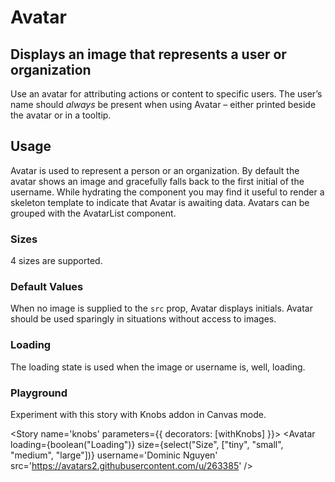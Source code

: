 

<Meta title='Design System|Avatar' component={Avatar} />

# Avatar

## Displays an image that represents a user or organization

Use an avatar for attributing actions or content to specific users. The user’s name should _always_ be present when using Avatar – either printed beside the avatar or in a tooltip.

<Preview withToolbar>
  <Story name='standard'>
    <Avatar
      size='large'
      username='Tom Coleman'
      src='https://avatars2.githubusercontent.com/u/132554'
    />
  </Story>
</Preview>

<Props of={Avatar} />

## Usage

Avatar is used to represent a person or an organization. By default the avatar shows an image and gracefully falls back to the first initial of the username. While hydrating the component you may find it useful to render a skeleton template to indicate that Avatar is awaiting data. Avatars can be grouped with the AvatarList component.

### Sizes

4 sizes are supported.

<Story name='sizes'>
  <div>
    <Avatar
      size='large'
      username='Tom Coleman'
      src='https://avatars2.githubusercontent.com/u/132554'
    />
    <Avatar
      size='medium'
      username='Tom Coleman'
      src='https://avatars2.githubusercontent.com/u/132554'
    />
    <Avatar
      size='small'
      username='Tom Coleman'
      src='https://avatars2.githubusercontent.com/u/132554'
    />
    <Avatar
      size='tiny'
      username='Tom Coleman'
      src='https://avatars2.githubusercontent.com/u/132554'
    />
  </div>
</Story>

### Default Values

When no image is supplied to the `src` prop, Avatar displays initials. Avatar should be used sparingly in situations without access to images.

<Story name='initials'>
  <div>
    <Avatar username='Tom Coleman' />
    <Avatar username='Dominic Nguyen' />
    <Avatar username='Kyle Suss' />
    <Avatar username='Michael Shilman' />
  </div>
</Story>

### Loading

The loading state is used when the image or username is, well, loading.

<Story name='loading'>
  <div>
    <Avatar size='large' loading />
    <Avatar size='medium' loading />
    <Avatar size='small' loading />
    <Avatar size='tiny' loading />
  </div>
</Story>

### Playground

Experiment with this story with Knobs addon in Canvas mode.

<Story name='knobs' parameters={{ decorators: [withKnobs] }}>
  <Avatar
    loading={boolean("Loading")}
    size={select("Size", ["tiny", "small", "medium", "large"])}
    username='Dominic Nguyen'
    src='https://avatars2.githubusercontent.com/u/263385'
  />
</Story>
